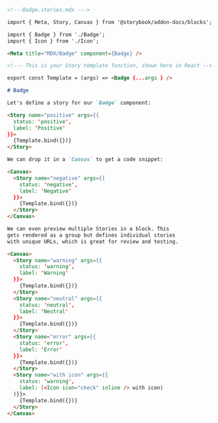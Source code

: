 ```md
<!---Badge.stories.mdx --->

import { Meta, Story, Canvas } from '@storybook/addon-docs/blocks';

import { Badge } from './Badge';
import { Icon } from './Icon';

<Meta title="MDX/Badge" component={Badge} />

<!--- This is your Story template function, shown here in React -->

export const Template = (args) => <Badge {...args } />

# Badge

Let's define a story for our `Badge` component:

<Story name="positive" args={{
  status: 'positive',
  label: 'Positive'
}}>
  {Template.bind({})}
</Story>

We can drop it in a `Canvas` to get a code snippet:

<Canvas>
  <Story name="negative" args={{
    status: 'negative', 
    label: 'Negative'
  }}>
    {Template.bind({})}
  </Story>
</Canvas>

We can even preview multiple Stories in a block. This
gets rendered as a group but defines individual stories
with unique URLs, which is great for review and testing.

<Canvas>
  <Story name="warning" args={{
    status: 'warning',
    label: 'Warning' 
  }}>
    {Template.bind({})}
  </Story>
  <Story name="neutral" args={{
    status: 'neutral', 
    label: 'Neutral' 
  }}>
    {Template.bind({})}
  </Story>
  <Story name="error" args={{
    status: 'error', 
    label: 'Error' 
  }}>
    {Template.bind({})}
  </Story>
  <Story name="with icon" args={{
    status: 'warning', 
    label: (<Icon icon="check" inline /> with icon)
  )}}>
    {Template.bind({})}
  </Story>
</Canvas>
```